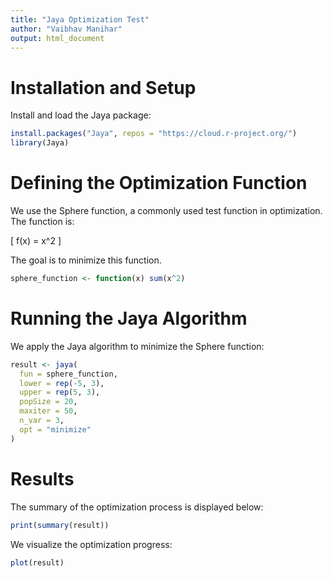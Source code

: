 ```yaml
---
title: "Jaya Optimization Test"
author: "Vaibhav Manihar"
output: html_document
---
```


# **Installation and Setup**
Install and load the Jaya package:

```r
install.packages("Jaya", repos = "https://cloud.r-project.org/")
library(Jaya)
```

# **Defining the Optimization Function**
We use the Sphere function, a commonly used test function in optimization. The function is:

\[
f(x) = \sum x^2
\]

The goal is to minimize this function.

```r
sphere_function <- function(x) sum(x^2)
```

# **Running the Jaya Algorithm**
We apply the Jaya algorithm to minimize the Sphere function:

```r
result <- jaya(
  fun = sphere_function,
  lower = rep(-5, 3),
  upper = rep(5, 3),
  popSize = 20,
  maxiter = 50,
  n_var = 3,
  opt = "minimize"
)
```

# **Results**
The summary of the optimization process is displayed below:

```r
print(summary(result))
```

We visualize the optimization progress:

```r
plot(result)
```